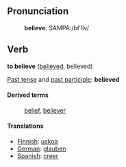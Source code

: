 ==Pronunciation==
:'''believe''': SAMPA:/bI'lIv/

==Verb==

'''to believe''' ([[believed]], believed)

[[Past tense]] and [[past participle]]: '''believed'''

====Derived terms====
: [[belief]], [[believer]]

====Translations====
*[[Finnish]]: [[uskoa]]
*[[German]]: [[glauben]]
*[[Spanish]]: [[creer]]